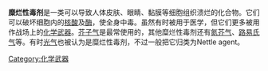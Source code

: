 {{unreferenced|time=2014-03-23T13:52:02+00:00}}
'''糜烂性毒剂'''是一类可以导致人体皮肤、眼睛、黏膜等细胞组织溃烂的化合物。它们可以破坏细胞内的[[核酸|核酸]]及[[酶|酶]]，使全身中毒。虽然有时被用于医学，但它们更多被用作战场上的[[化学武器|化学武器]]。[[芥子气|芥子气]]是最常使用的，其他糜烂性毒剂还有[[氮芥气|氮芥气]]、[[路易氏剂|路易氏气]]等。有时[[光气|光气]]也被认为是糜烂性毒剂，不过一般把它归类为Nettle agent。

{{化學武器}}

{{Weapon-stub}}

[[Category:化学武器|Category:化学武器]]
